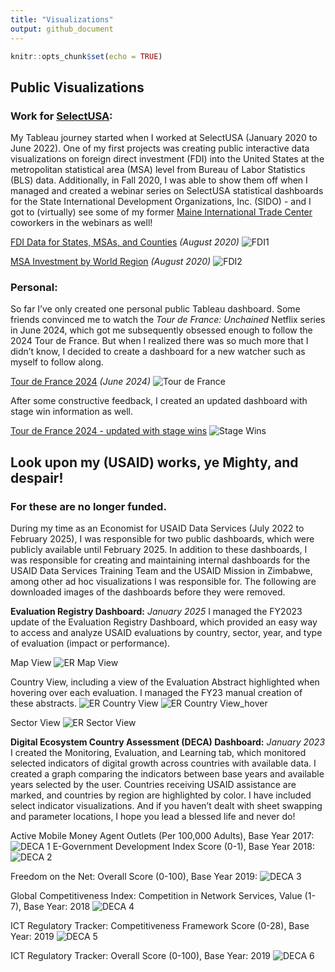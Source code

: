 ```yaml
---
title: "Visualizations"
output: github_document
---
```


```r
knitr::opts_chunk$set(echo = TRUE)
```

## Public Visualizations

### Work for [SelectUSA](https://www.trade.gov/selectusa):

My Tableau journey started when I worked at SelectUSA (January 2020 to June 2022). One of my first projects was creating public interactive data visualizations on foreign direct investment (FDI) into the United States at the metropolitan statistical area (MSA) level from Bureau of Labor Statistics (BLS) data. Additionally, in Fall 2020, I	was able to show them off when I managed and created a webinar series on SelectUSA statistical dashboards for the State International Development Organizations, Inc. (SIDO) - and I got to (virtually) see some of my former [Maine International Trade Center](https://www.mitc.com/) coworkers in the webinars as well!

[FDI Data for States, MSAs, and Counties](https://www.trade.gov/data-visualization/fdi-data-states-msas-and-counties) *(August 2020)*
![FDI1](FDI1.png)

[MSA Investment by World Region](https://www.trade.gov/data-visualization/msa-investment-world-region) *(August 2020)*
![FDI2](FDI2.png)


### Personal: 

So far I've only created one personal public Tableau dashboard. Some friends convinced me to watch the *Tour de France: Unchained* Netflix series in June 2024, which got me subsequently obsessed enough to follow the 2024 Tour de France. But when I realized there was so much more that I didn't know, I decided to create a dashboard for a new watcher such as myself to follow along.

[Tour de France 2024](https://public.tableau.com/app/profile/sarah.cole2864/viz/TourdeFrance2024/TourdeFrance) *(June 2024)*
![Tour de France](Tour de France.png)

After some constructive feedback, I created an updated dashboard with stage win information as well.

[Tour de France 2024 - updated with stage wins](https://public.tableau.com/app/profile/sarah.cole2864/viz/TourdeFrance2024-UpdatedwithStageWins/TourdeFrance)
![Stage Wins](Tour de France 2.png)

## Look upon my (USAID) works, ye Mighty, and despair!

### For these are no longer funded.

During my time as an Economist for USAID Data Services (July 2022 to February 2025), I was responsible for two public dashboards, which were publicly available until February 2025. In addition to these dashboards, I was responsible for creating and maintaining internal dashboards for the USAID Data Services Training Team and the USAID Mission in Zimbabwe, among other ad hoc visualizations I was responsible for. The following are downloaded images of the dashboards before they were removed.

**Evaluation Registry Dashboard:** *January 2025* I managed the FY2023 update of the Evaluation Registry Dashboard, which provided an easy way to access and analyze USAID evaluations by country, sector, year, and type of evaluation (impact or performance).

Map View
![ER Map View](ER Map View.png)

Country View, including a view of the Evaluation Abstract highlighted when hovering over each evaluation. I managed the FY23 manual creation of these abstracts.
![ER Country View](ER Country View.png)
![ER Country View_hover](ER Country View_hover.png)

Sector View
![ER Sector View](ER Sector View.png)



**Digital Ecosystem Country Assessment (DECA) Dashboard:** *January 2023* I created the Monitoring, Evaluation, and Learning tab, which monitored selected indicators of digital growth across countries with available data. I created a graph comparing the indicators between base years and available years selected by the user. Countries receiving USAID assistance are marked, and countries by region are highlighted by color. I have included select indicator visualizations. And if you haven't dealt with sheet swapping and parameter locations, I hope you lead a blessed life and never do!

Active Mobile Money Agent Outlets (Per 100,000 Adults), Base Year 2017:
![DECA 1](DECA 1.png)
E-Government Development Index Score (0-1), Base Year 2018:
![DECA 2](DECA 2.png)


Freedom on the Net: Overall Score (0-100), Base Year 2019:
![DECA 3](DECA 3.png)


Global Competitiveness Index: Competition in Network Services, Value (1-7), Base Year: 2018
![DECA 4](DECA 4.png)

ICT Regulatory Tracker: Competitiveness Framework Score (0-28), Base Year: 2019
![DECA 5](DECA 5.png)

ICT Regulatory Tracker: Overall Score (0-100), Base Year: 2019
![DECA 6](DECA 6.png)
